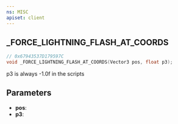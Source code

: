 ```yaml
---
ns: MISC
apiset: client
---
```

## _FORCE_LIGHTNING_FLASH_AT_COORDS

```c
// 0x67943537D179597C
void _FORCE_LIGHTNING_FLASH_AT_COORDS(Vector3 pos, float p3);
```

p3 is always -1.0f in the scripts

## Parameters
* **pos**:
* **p3**: